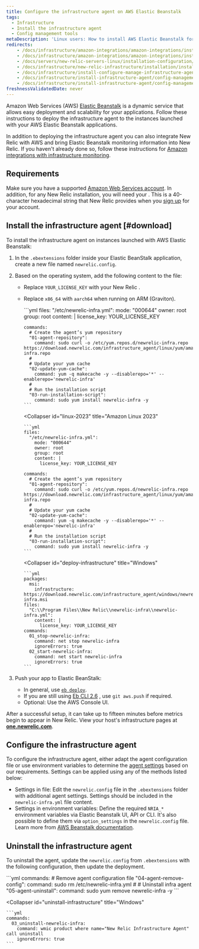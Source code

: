 ```yaml
---
title: Configure the infrastructure agent on AWS Elastic Beanstalk
tags:
  - Infrastructure
  - Install the infrastructure agent
  - Config management tools
metaDescription: 'Linux users: How to install AWS Elastic Beanstalk for New Relic''s infrastructure agent.'
redirects:
    - /docs/infrastructure/amazon-integrations/amazon-integrations/install-aws-elastic-beanstalk-new-relic-infrastructure
    - /docs/infrastructure/amazon-integrations/amazon-integrations/install-aws-elastic-beanstalk
    - /docs/servers/new-relic-servers-linux/installation-configuration/installation-aws-elastic-beanstalk-new-relic-servers
    - /docs/infrastructure/new-relic-infrastructure/installation/install-infrastructure-agent-aws-elastic-beanstalk
    - /docs/infrastructure/install-configure-manage-infrastructure-agent/config-management-tools/install-infrastructure-agent-aws-elastic-beanstalk
    - /docs/infrastructure/install-infrastructure-agent/config-management-tools/install-infrastructure-agent-aws-elastic-beanstalk
    - /docs/infrastructure/install-infrastructure-agent/config-management-tools/configure-infrastructure-agent-aws-elastic-beanstalk
freshnessValidatedDate: never
---
```


Amazon Web Services (AWS) [Elastic Beanstalk](https://aws.amazon.com/elasticbeanstalk) is a dynamic service that allows easy deployment and scalability for your applications. Follow these instructions to deploy the infrastructure agent to the instances launched with your AWS Elastic Beanstalk applications.

In addition to deploying the infrastructure agent you can also integrate New Relic with AWS and bring Elastic Beanstalk monitoring information into New Relic. If you haven't already done so, follow these instructions for [Amazon integrations with infrastructure monitoring](/docs/infrastructure/infrastructure-integrations/getting-started/connect-aws-integrations-infrastructure).

## Requirements

Make sure you have a supported [Amazon Web Services account](http://aws.amazon.com/elasticbeanstalk/). In addition, for any New Relic installation, you will need your <InlinePopover type="licenseKey"/>. This is a 40-character hexadecimal string that New Relic provides when you [sign up](http://newrelic.com/signup "Link opens in a new window") for your account.

## Install the infrastructure agent [#download]

To install the infrastructure agent on instances launched with AWS Elastic Beanstalk:

1. In the `.ebextensions` folder inside your Elastic BeanStalk application, create a new file named `newrelic.config`.
2. Based on the operating system, add the following content to the file:

   * Replace `YOUR_LICENSE_KEY` with your New Relic <InlinePopover type="licenseKey"/>.
   * Replace `x86_64` with `aarch64` when running on ARM (Graviton).

     <CollapserGroup>
       <Collapser
         id="linux-2"
         title="Amazon Linux 2"
       >
         ```yml
         files:
           "/etc/newrelic-infra.yml":
             mode: "000644"
             owner: root
             group: root
             content: |
               license_key: YOUR_LICENSE_KEY

         commands:
           # Create the agent’s yum repository
           "01-agent-repository":
             command: sudo curl -o /etc/yum.repos.d/newrelic-infra.repo https://download.newrelic.com/infrastructure_agent/linux/yum/amazonlinux/2/x86_64/newrelic-infra.repo
           #
           # Update your yum cache
           "02-update-yum-cache":
             command: yum -q makecache -y --disablerepo='*' --enablerepo='newrelic-infra'
           #
           # Run the installation script
           "03-run-installation-script":
             command: sudo yum install newrelic-infra -y
         ```
       </Collapser>

       <Collapser
         id="linux-2023"
         title="Amazon Linux 2023"
       >
         ```yml
         files:
           "/etc/newrelic-infra.yml":
             mode: "000644"
             owner: root
             group: root
             content: |
               license_key: YOUR_LICENSE_KEY

         commands:
           # Create the agent’s yum repository
           "01-agent-repository":
             command: sudo curl -o /etc/yum.repos.d/newrelic-infra.repo https://download.newrelic.com/infrastructure_agent/linux/yum/amazonlinux/2023/x86_64/newrelic-infra.repo
           #
           # Update your yum cache
           "02-update-yum-cache":
             command: yum -q makecache -y --disablerepo='*' --enablerepo='newrelic-infra'
           #
           # Run the installation script
           "03-run-installation-script":
             command: sudo yum install newrelic-infra -y
         ```
       </Collapser>

       <Collapser
         id="deploy-infrastructure"
         title="Windows"
       >
         ```yml
         packages:
           msi:
             infrastructure: https://download.newrelic.com/infrastructure_agent/windows/newrelic-infra.msi
         files:
           "C:\\Program Files\\New Relic\\newrelic-infra\\newrelic-infra.yml":
             content: |
               license_key: YOUR_LICENSE_KEY
         commands:
           01_stop-newrelic-infra:
             command: net stop newrelic-infra
             ignoreErrors: true
           02_start-newrelic-infra:
             command: net start newrelic-infra
             ignoreErrors: true
         ```
       </Collapser>
     </CollapserGroup>
3. Push your app to Elastic BeanStalk:

   * In general, use [`eb deploy`](http://docs.aws.amazon.com/elasticbeanstalk/latest/dg/eb3-deploy.html).
   * If you are still using [Eb CLI 2.6](http://docs.aws.amazon.com/elasticbeanstalk/latest/dg/eb-cli.html) , use `git aws.push` if required.
   * Optional: Use the AWS Console UI.

After a successful setup, it can take up to fifteen minutes before metrics begin to appear in New Relic. View your host's infrastructure pages at <DNT>**[one.newrelic.com](https://one.newrelic.com/all-capabilities)**</DNT>.

## Configure the infrastructure agent

To configure the infrastructure agent, either adapt the agent configuration file or use environment variables to determine the [agent settings](/docs/infrastructure/install-infrastructure-agent/configuration/infrastructure-agent-configuration-settings/) based on our requirements.
Settings can be applied using any of the methods listed below:

* Settings in file: Edit the `newrelic.config` file in the `.ebextensions` folder with additional agent settings. Settings should be included in the `newrelic-infra.yml` file content.
* Settings in environment variables: Define the required `NRIA_*` environment variables via Elastic Beanstalk UI, API or CLI. It's also possible to define them via `option_settings` in the `newrelic.config` file. Learn more from [AWS Beanstalk documentation](https://docs.aws.amazon.com/elasticbeanstalk/latest/dg/environments-cfg-softwaresettings.html).

## Uninstall the infrastructure agent

To uninstall the agent, update the `newrelic.config` from `.ebextensions` with the following configuration, then update the deployment.

<CollapserGroup>
  <Collapser
    id="uninstall-agent-linux-ami"
    title="Amazon Linux"
  >
    ```yml
    commands:
      # Remove agent configuration file
      "04-agent-remove-config":
        command: sudo rm /etc/newrelic-infra.yml
      #
      # Uninstall infra agent
      "05-agent-uninstall":
        command: sudo yum remove newrelic-infra -y
    ```
  </Collapser>

  <Collapser
    id="uninstall-infrastructure"
    title="Windows"
  >
    ```yml
    commands:
      03_uninstall-newrelic-infra:
        command: wmic product where name="New Relic Infrastructure Agent" call uninstall
        ignoreErrors: true
    ```
  </Collapser>
</CollapserGroup>

